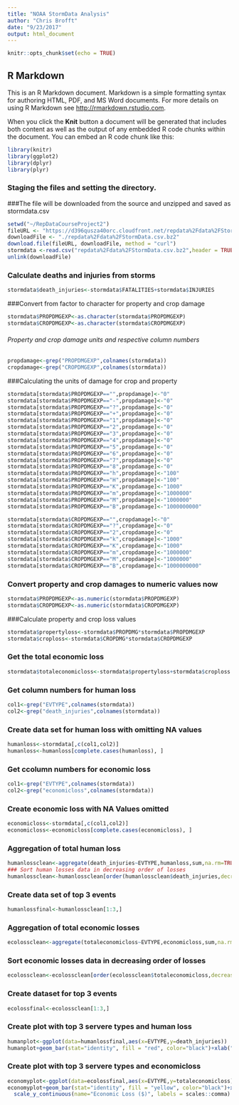 ```yaml
---
title: "NOAA StormData Analysis"
author: "Chris Brofft"
date: "9/23/2017"
output: html_document
---
```


```r
knitr::opts_chunk$set(echo = TRUE)
```

## R Markdown

This is an R Markdown document. Markdown is a simple formatting syntax for authoring HTML, PDF, and MS Word documents. For more details on using R Markdown see <http://rmarkdown.rstudio.com>.

When you click the **Knit** button a document will be generated that includes both content as well as the output of any embedded R code chunks within the document. You can embed an R code chunk like this:
```r
library(knitr)
library(ggplot2)
library(dplyr)
library(plyr)
```


### Staging the files and setting the directory.  
###The file will be downloaded from the source and unzipped and saved as stormdata.csv
```r
setwd("~/RepDataCourseProject2")
fileURL <- "https://d396qusza40orc.cloudfront.net/repdata%2Fdata%2FStormData.csv.bz2"
downloadFile <- "./repdata%2Fdata%2FStormData.csv.bz2"
download.file(fileURL, downloadFile, method = "curl")
stormdata <-read.csv("repdata%2Fdata%2FStormData.csv.bz2",header = TRUE, sep = ",")
unlink(downloadFile)
```
### Calculate deaths and injuries from storms
```r
stormdata$death_injuries<-stormdata$FATALITIES+stormdata$INJURIES
```

###Convert from factor to character for property and crop damage
```r
stormdata$PROPDMGEXP<-as.character(stormdata$PROPDMGEXP)
stormdata$CROPDMGEXP<-as.character(stormdata$CROPDMGEXP)
```
###### Property and crop damage units and respective column numbers
```r
propdamage<-grep("PROPDMGEXP",colnames(stormdata))
cropdamage<-grep("CROPDMGEXP",colnames(stormdata))
```
###Calculating the units of damage for crop and property
```r
stormdata[stormdata$PROPDMGEXP=="",propdamage]<-"0"
stormdata[stormdata$PROPDMGEXP=="-",propdamage]<-"0"
stormdata[stormdata$PROPDMGEXP=="?",propdamage]<-"0"
stormdata[stormdata$PROPDMGEXP=="+",propdamage]<-"0"
stormdata[stormdata$PROPDMGEXP=="1",propdamage]<-"0"
stormdata[stormdata$PROPDMGEXP=="2",propdamage]<-"0"
stormdata[stormdata$PROPDMGEXP=="3",propdamage]<-"0"
stormdata[stormdata$PROPDMGEXP=="4",propdamage]<-"0"
stormdata[stormdata$PROPDMGEXP=="5",propdamage]<-"0"
stormdata[stormdata$PROPDMGEXP=="6",propdamage]<-"0"
stormdata[stormdata$PROPDMGEXP=="7",propdamage]<-"0"
stormdata[stormdata$PROPDMGEXP=="8",propdamage]<-"0"
stormdata[stormdata$PROPDMGEXP=="h",propdamage]<-"100"
stormdata[stormdata$PROPDMGEXP=="H",propdamage]<-"100"
stormdata[stormdata$PROPDMGEXP=="K",propdamage]<-"1000"
stormdata[stormdata$PROPDMGEXP=="m",propdamage]<-"1000000"
stormdata[stormdata$PROPDMGEXP=="M",propdamage]<-"1000000"
stormdata[stormdata$PROPDMGEXP=="B",propdamage]<-"1000000000"

stormdata[stormdata$CROPDMGEXP=="",cropdamage]<-"0"
stormdata[stormdata$CROPDMGEXP=="?",cropdamage]<-"0"
stormdata[stormdata$CROPDMGEXP=="2",cropdamage]<-"0"
stormdata[stormdata$CROPDMGEXP=="k",cropdamage]<-"1000"
stormdata[stormdata$CROPDMGEXP=="K",cropdamage]<-"1000"
stormdata[stormdata$CROPDMGEXP=="m",cropdamage]<-"1000000"
stormdata[stormdata$CROPDMGEXP=="M",cropdamage]<-"1000000"
stormdata[stormdata$CROPDMGEXP=="B",cropdamage]<-"1000000000"
```
### Convert property and crop damages to numeric values now
```r
stormdata$PROPDMGEXP<-as.numeric(stormdata$PROPDMGEXP)
stormdata$CROPDMGEXP<-as.numeric(stormdata$CROPDMGEXP)
```
###Calculate property and crop loss values
```r
stormdata$propertyloss<-stormdata$PROPDMG*stormdata$PROPDMGEXP
stormdata$croploss<-stormdata$CROPDMG*stormdata$CROPDMGEXP
```
### Get the total economic loss
```r
stormdata$totaleconomicloss<-stormdata$propertyloss+stormdata$croploss
```
### Get column numbers for human loss 
```r
col1<-grep("EVTYPE",colnames(stormdata))
col2<-grep("death_injuries",colnames(stormdata))
```
### Create data set for human loss with omitting NA values
```r
humanloss<-stormdata[,c(col1,col2)]
humanloss<-humanloss[complete.cases(humanloss), ]
```

### Get ccolumn numbers for economic loss 
```r
col1<-grep("EVTYPE",colnames(stormdata))
col2<-grep("economicloss",colnames(stormdata))
```
### Create economic loss with NA Values omitted
```r
economicloss<-stormdata[,c(col1,col2)]
economicloss<-economicloss[complete.cases(economicloss), ]
```
### Aggregation of  total human loss
```r
humanlossclean<-aggregate(death_injuries~EVTYPE,humanloss,sum,na.rm=TRUE)
### Sort human losses data in decreasing order of losses
humanlossclean<-humanlossclean[order(humanlossclean$death_injuries,decreasing = TRUE),]
```
### Create data set of top 3 events
```r
humanlossfinal<-humanlossclean[1:3,]
```
### Aggregation of  total economic losses
```r
ecolossclean<-aggregate(totaleconomicloss~EVTYPE,economicloss,sum,na.rm=TRUE)
```
### Sort economic losses data in decreasing order of losses
```r
ecolossclean<-ecolossclean[order(ecolossclean$totaleconomicloss,decreasing = TRUE),]
```
### Create dataset for top 3 events
```r
ecolossfinal<-ecolossclean[1:3,]
```
### Create plot with top 3 servere types and human loss
```r
humanplot<-ggplot(data=humanlossfinal,aes(x=EVTYPE,y=death_injuries))
humanplot+geom_bar(stat="identity", fill = "red", color="black")+xlab("Servere Event")+ylab("Injuries and Death")
```
### Create plot with top 3 servere types and economicloss
```r
economyplot<-ggplot(data=ecolossfinal,aes(x=EVTYPE,y=totaleconomicloss))
economyplot+geom_bar(stat="identity", fill = "yellow", color="black")+xlab("Servere Event")+ylab("Economic Loss ($)")+
  scale_y_continuous(name="Economic Loss ($)", labels = scales::comma)
```